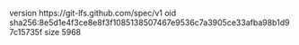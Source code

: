 version https://git-lfs.github.com/spec/v1
oid sha256:8e5d1e4f3ce8e8f3f1085138507467e9536c7a3905ce33afba98b1d97c15735f
size 5968
